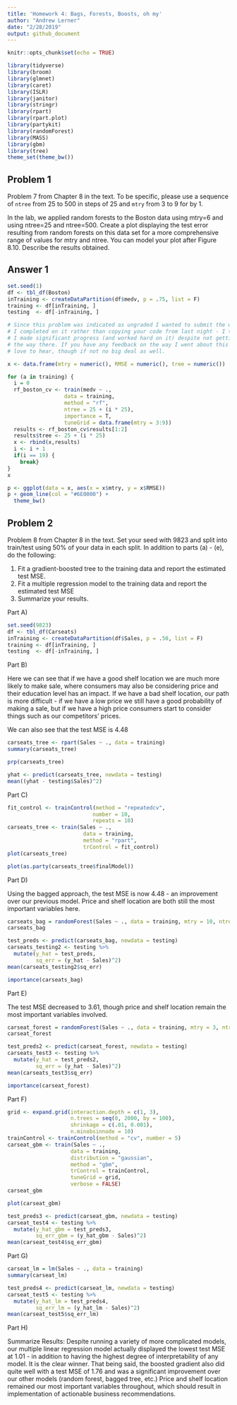 ```yaml
---
title: 'Homework 4: Bags, Forests, Boosts, oh my'
author: "Andrew Lerner"
date: "2/28/2019"
output: github_document
---
```


```r
knitr::opts_chunk$set(echo = TRUE)
```

```r
library(tidyverse)
library(broom)
library(glmnet)
library(caret)
library(ISLR)
library(janitor)
library(stringr)
library(rpart)
library(rpart.plot)
library(partykit)
library(randomForest)
library(MASS)
library(gbm)
library(tree)
theme_set(theme_bw())
```


## Problem 1

Problem 7 from Chapter 8 in the text. To be specific, please use a sequence of
`ntree` from 25 to 500 in steps of 25 and `mtry` from 3 to 9 for by 1. 

 In the lab, we applied random forests to the Boston data using mtry=6
and using ntree=25 and ntree=500. Create a plot displaying the test
error resulting from random forests on this data set for a more comprehensive range of values for mtry and ntree. You can model your
plot after Figure 8.10. Describe the results obtained.

## Answer 1

```r
set.seed(1)
df <- tbl_df(Boston)
inTraining <- createDataPartition(df$medv, p = .75, list = F)
training <- df[inTraining, ]
testing  <- df[-inTraining, ]

# Since this problem was indicated as ungraded I wanted to submit the work 
# I completed on it rather than copying your code from last night - I think 
# I made significant progress (and worked hard on it) despite not getting all
# the way there. If you have any feedback on the way I went about this I'd 
# love to hear, though if not no big deal as well. 

x <- data.frame(mtry = numeric(), RMSE = numeric(), tree = numeric())

for (a in training) {
  i = 0      
  rf_boston_cv <- train(medv ~ ., 
                  data = training,
                  method = "rf",
                  ntree = 25 + (i * 25),
                  importance = T,
                  tuneGrid = data.frame(mtry = 3:9))
  results <- rf_boston_cv$results[1:2]
  results$tree <- 25 + (i * 25)
  x <- rbind(x,results)
  i <- i + 1
  if(i == 19) {
    break}
}
x

```
```r
p <- ggplot(data = x, aes(x = x$mtry, y = x$RMSE))
p + geom_line(col = "#6E0000") + 
  theme_bw()
```



## Problem 2

Problem 8 from Chapter 8 in the text. Set your seed with 9823 and split into 
train/test using 50\% of your data in each split. In addition to 
parts (a) - (e), do the following:

1. Fit a gradient-boosted tree to the training data and report the estimated 
test MSE. 
2. Fit a multiple regression model to the training data and report the 
estimated test MSE
3. Summarize your results. 

Part A)
```r
set.seed(9823)
df <- tbl_df(Carseats)
inTraining <- createDataPartition(df$Sales, p = .50, list = F)
training <- df[inTraining, ]
testing  <- df[-inTraining, ]
```

Part B)

Here we can see that if we have a good shelf location we are much more likely to make sale, where consumers may also be considering price and their education level has an impact. If we have a bad shelf location, our path is more difficult - if we have a low price we still have a good probability of making a sale, but if we have a high price consumers start to consider things such as our competitors' prices.

We can also see that the test MSE is 4.48

```r
carseats_tree <- rpart(Sales ~ ., data = training)
summary(carseats_tree)
```

```r
prp(carseats_tree)
```

```r
yhat <- predict(carseats_tree, newdata = testing)
mean((yhat - testing$Sales)^2)
```


Part C)


```r
fit_control <- trainControl(method = "repeatedcv",
                           number = 10, 
                           repeats = 10)
carseats_tree <- train(Sales ~ ., 
                        data = training,
                        method = "rpart", 
                        trControl = fit_control)
plot(carseats_tree)
```


```r
plot(as.party(carseats_tree$finalModel))
```


Part D)

Using the bagged approach, the test MSE is now 4.48 - an improvement over our previous model. Price and shelf location are both still the most important variables here.

```r
carseats_bag = randomForest(Sales ~ ., data = training, mtry = 10, ntree = 500, importance = TRUE)
carseats_bag
```


```r
test_preds <- predict(carseats_bag, newdata = testing)
carseats_testing2 <- testing %>%
  mutate(y_hat = test_preds,
         sq_err = (y_hat - Sales)^2)
mean(carseats_testing2$sq_err)
```


```r
importance(carseats_bag)
```


Part E)

The test MSE decreased to 3.61, though price and shelf location remain the most important variables involved.

```r
carseat_forest = randomForest(Sales ~ ., data = training, mtry = 3, ntree = 500, importance = TRUE)
carseat_forest
```

```r
test_preds2 <- predict(carseat_forest, newdata = testing)
carseats_test3 <- testing %>%
  mutate(y_hat = test_preds2,
         sq_err = (y_hat - Sales)^2)
mean(carseats_test3$sq_err)
```

```r
importance(carseat_forest)
```

Part F) 

```r
grid <- expand.grid(interaction.depth = c(1, 3), 
                    n.trees = seq(0, 2000, by = 100),
                    shrinkage = c(.01, 0.001),
                    n.minobsinnode = 10)
trainControl <- trainControl(method = "cv", number = 5)
carseat_gbm <- train(Sales ~ ., 
                    data = training, 
                    distribution = "gaussian", 
                    method = "gbm",
                    trControl = trainControl, 
                    tuneGrid = grid,
                    verbose = FALSE)
carseat_gbm
```

```r
plot(carseat_gbm)
```

```r
test_preds3 <- predict(carseat_gbm, newdata = testing)
carseat_test4 <- testing %>%
  mutate(y_hat_gbm = test_preds3,
         sq_err_gbm = (y_hat_gbm - Sales)^2)
mean(carseat_test4$sq_err_gbm)
```

Part G)

```r
carseat_lm = lm(Sales ~ ., data = training)
summary(carseat_lm)
```

```r
test_preds4 <- predict(carseat_lm, newdata = testing)
carseat_test5 <- testing %>%
  mutate(y_hat_lm = test_preds4,
         sq_err_lm = (y_hat_lm - Sales)^2)
mean(carseat_test5$sq_err_lm)
```

Part H)

Summarize Results:  Despite running a variety of more complicated models, our multiple linear regression model actually displayed the lowest test MSE at 1.01 - in addition to having the highest degree of interpretability of any model. It is the clear winner. That being said, the boosted gradient also did quite well with a test MSE of 1.76 and was a significant improvement over our other models (random forest, bagged tree, etc.) Price and shelf location remained our most important variables throughout, which should result in implementation of actionable business recommendations. 

